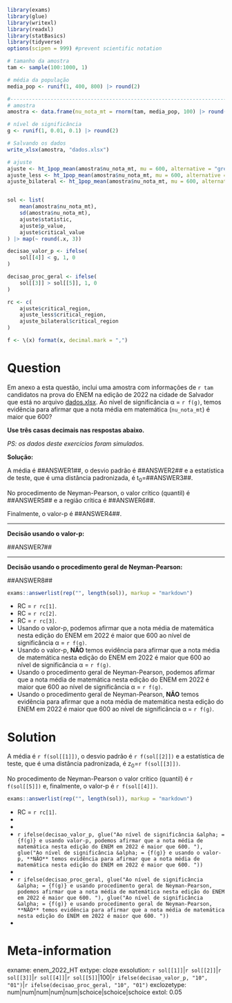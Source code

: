 ```r
library(exams)
library(glue)
library(writexl)
library(readxl)
library(statBasics)
library(tidyverse)
options(scipen = 999) #prevent scientific notation

# tamanho da amostra
tam <- sample(100:1000, 1)

# média da população
media_pop <- runif(1, 400, 800) |> round(2)

#------------------------------------------------------------------------------
# amostra
amostra <- data.frame(nu_nota_mt = rnorm(tam, media_pop, 100) |> round(2))

# nível de significância
g <- runif(1, 0.01, 0.1) |> round(2)

# Salvando os dados
write_xlsx(amostra, "dados.xlsx")

# ajuste
ajuste <- ht_1pop_mean(amostra$nu_nota_mt, mu = 600, alternative = "greater", sig_level = g)
ajuste_less <- ht_1pop_mean(amostra$nu_nota_mt, mu = 600, alternative = "less", sig_level = g)
ajuste_bilateral <- ht_1pop_mean(amostra$nu_nota_mt, mu = 600, alternative = "two.sided", sig_level = g)


sol <- list(
    mean(amostra$nu_nota_mt),
    sd(amostra$nu_nota_mt),
    ajuste$statistic,
    ajuste$p_value,
    ajuste$critical_value
) |> map(~ round(.x, 3))

decisao_valor_p <- ifelse(
    sol[[4]] < g, 1, 0
)

decisao_proc_geral <- ifelse(
    sol[[3]] > sol[[5]], 1, 0
)

rc <- c(
    ajuste$critical_region,
    ajuste_less$critical_region,
    ajuste_bilateral$critical_region
)

f <- \(x) format(x, decimal.mark = ",")
```

Question
========

Em anexo a esta questão, inclui uma amostra com informações de `r tam` candidatos na prova do ENEM na edição de 2022 na cidade de Salvador que está no arquivo [dados.xlsx](dados.xlsx). Ao nível de significância &alpha; = `r f(g)`, temos evidência para afirmar que a nota média em matemática (`nu_nota_mt`) é maior que 600? 

**Use três casas decimais nas respostas abaixo.**

_PS: os dados deste exercícios foram simulados._

**Solução:** 

A média é \#\#ANSWER1\#\#, o desvio padrão é \#\#ANSWER2\#\# e a estatística de teste, que é uma distância padronizada, é t~0~=\#\#ANSWER3\#\#.

No procedimento de Neyman-Pearson, o valor crítico (quantil) é \#\#ANSWER5\#\# e a região crítica é \#\#ANSWER6\#\#.

Finalmente, o valor-p é \#\#ANSWER4\#\#.

<hr>

**Decisão usando o valor-p:**

\#\#ANSWER7\#\#

<hr>

**Decisão usando o procedimento geral de Neyman-Pearson:**

\#\#ANSWER8\#\#


```r
exams::answerlist(rep("", length(sol)), markup = "markdown")
```
* RC = `r rc[1]`.
* RC = `r rc[2]`.
* RC = `r rc[3]`.
* Usando o valor-p, podemos afirmar que a nota média de matemática nesta edição do ENEM em 2022 é maior que 600 ao nível de significância &alpha; = `r f(g)`.
* Usando o valor-p, **NÃO** temos evidência para afirmar que a nota média de matemática nesta edição do ENEM em 2022 é maior que 600 ao nível de significância &alpha; = `r f(g)`.
* Usando o procedimento geral de Neyman-Pearson, podemos afirmar que a nota média de matemática nesta edição do ENEM em 2022 é maior que 600 ao nível de significância &alpha; = `r f(g)`.
* Usando o procedimento geral de Neyman-Pearson, **NÃO** temos evidência para afirmar que a nota média de matemática nesta edição do ENEM em 2022 é maior que 600 ao nível de significância &alpha; = `r f(g)`.

Solution
========

A média é `r f(sol[[1]])`, o desvio padrão é `r f(sol[[2]])` e a estatística de teste, que é uma distância padronizada, é z~0~=`r f(sol[[3]])`.

No procedimento de Neyman-Pearson o valor crítico (quantil) é `r f(sol[[5]])` e, finalmente, o valor-p é `r f(sol[[4]])`.


```r
exams::answerlist(rep("", length(sol)), markup = "markdown")
```
* RC = `r rc[1]`.
*
* 
* `r ifelse(decisao_valor_p, glue("Ao nível de significância &alpha; = {f(g)} e usando valor-p, podemos afirmar que a nota média de matemática nesta edição do ENEM em 2022 é maior que 600. "), glue("Ao nível de significância &alpha; = {f(g)} e usando o valor-p, **NÃO** temos evidência para afirmar que a nota média de matemática nesta edição do ENEM em 2022 é maior que 600. "))` 
*
* `r ifelse(decisao_proc_geral, glue("Ao nível de significância &alpha; = {f(g)} e usando procedimento geral de Neyman-Pearson, podemos afirmar que a nota média de matemática nesta edição do ENEM em 2022 é maior que 600. "), glue("Ao nível de significância &alpha; = {f(g)} e usando procedimento geral de Neyman-Pearson,  **NÃO** temos evidência para afirmar que a nota média de matemática nesta edição do ENEM em 2022 é maior que 600. "))` 
*   

Meta-information
================
exname: enem_2022_HT
extype: cloze
exsolution: `r sol[[1]]`|`r sol[[2]]`|`r sol[[3]]`|`r sol[[4]]`|`r sol[[5]]`|100|`r ifelse(decisao_valor_p, "10", "01")`|`r ifelse(decisao_proc_geral, "10", "01")`
exclozetype: num|num|num|num|num|schoice|schoice|schoice
extol: 0.05